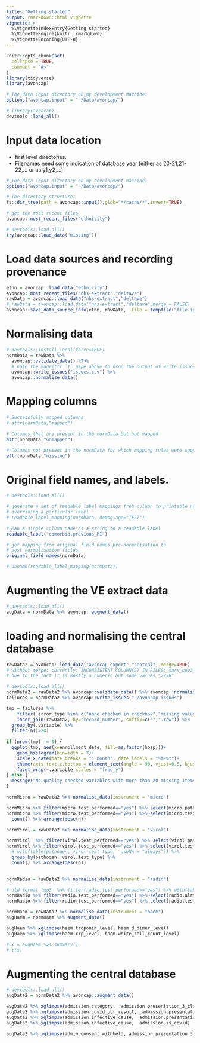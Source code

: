```yaml
---
title: "Getting started"
output: rmarkdown::html_vignette
vignette: >
  %\VignetteIndexEntry{Getting started}
  %\VignetteEngine{knitr::rmarkdown}
  %\VignetteEncoding{UTF-8}
---
```


```r
knitr::opts_chunk$set(
  collapse = TRUE,
  comment = "#>"
)
library(tidyverse)
library(avoncap)
```

```r

# The data input directory on my development machine:
options("avoncap.input" = "~/Data/avoncap/")

# library(avoncap)
devtools::load_all()

```

# Input data location

* first level directories.
* Filenames need some indication of database year (either as 20-21,21-22,... or as y1,y2,...)

```r
# The data input directory on my development machine:
options("avoncap.input" = "~/Data/avoncap/")

# The directory structure:
fs::dir_tree(path = avoncap::input(),glob="*/cache/*",invert=TRUE)
```


```r
# get the most recent files
avoncap::most_recent_files("ethnicity")
```


```r
# devtools::load_all()
try(avoncap::load_data("missing"))
```

# Load data sources and recording provenance

```r
ethn = avoncap::load_data("ethnicity")
avoncap::most_recent_files("nhs-extract","deltave")
rawData = avoncap::load_data("nhs-extract","deltave")
# rawData = avoncap::load_data("nhs-extract","deltave",merge = FALSE)
avoncap::save_data_source_info(ethn, rawData, .file = tempfile("file-info",fileext = ".txt"))
```

# Normalising data 

```r
# devtools::install_local(force=TRUE)
normData = rawData %>% 
  avoncap::validate_data() %T>%
  # note the magrittr `T` pipe above to drop the output of write issues
  avoncap::write_issues("issues.csv") %>%
  avoncap::normalise_data()
```

# Mapping columns

```r
# Successfully mapped columns
# attr(normData,"mapped")

# Columns that are present in the normData but not mapped
attr(normData,"unmapped")

# Columns not present in the normData for which mapping rules were supplied
attr(normData,"missing")
```

# Original field names, and labels.

```r
# devtools::load_all()

# generate a set of readable label mappings from column to printable name for the whole normData set
# overriding a particular label
# readable_label_mapping(normData, demog.age="TEST")

# Map a single column name as a string to a readable label
readable_label("comorbid.previous_MI")

# get mapping from original field names pre-normalisation to
# post normalisation fields
original_field_names(normData)

```



```r
# unname(readable_label_mapping(normData))
```

# Augmenting the VE extract data

```r
# devtools::load_all()
augData = normData %>% avoncap::augment_data()
```

# loading and normalising the central database

```r
rawData2 = avoncap::load_data("avoncap-export","central", merge=TRUE)
# without merge: currently: INCONSISTENT COLUMN(S) IN FILES: sars_cov2_antigen
# due to the fact it is mostly a numeric but some values ">250"

# devtools::load_all()
normData2 = rawData2 %>% avoncap::validate_data() %>% avoncap::normalise_data()
failures = normData2 %>% avoncap::write_issues("~/avoncap-issues")

tmp = failures %>% 
    filter(.error_type %in% c("none checked in checkbox","missing value")) %>% 
    inner_join(rawData2, by="record_number", suffix=c("",".raw")) %>%
  group_by(.variable) %>%
  filter(n()>20)
  
if (nrow(tmp) != 0) {  
  ggplot(tmp, aes(x=enrollment_date, fill=as.factor(hosp)))+
    geom_histogram(binwidth = 7)+
    scale_x_date(date_breaks = "1 month", date_labels = "%m-%Y")+
    theme(axis.text.x.bottom = element_text(angle = 90, vjust=0.5, hjust=1))+
    facet_wrap(~.variable,scales = "free_y")
} else {
  message("No quality checked variables with more than 20 missing items")
}

```

```r
normMicro = rawData2 %>% normalise_data(instrument = "micro")

normMicro %>% filter(micro.test_performed=="yes") %>% select(micro.pathogen) %>% unnest(micro.pathogen) %>% with(table(pathogen,detected,  useNA = "always"))
normMicro %>% filter(micro.test_performed=="yes") %>% select(micro.test_type, micro.pathogen) %>% unnest(micro.pathogen) %>% filter(detected=="yes") %>% group_by(pathogen, micro.test_type) %>%
  count() %>% arrange(desc(n))

```


```r
normVirol = rawData2 %>% normalise_data(instrument = "virol")

normVirol  %>% filter(virol.test_performed=="yes") %>% select(virol.pathogen) %>% unnest(virol.pathogen) %>% with(table(pathogen,detected,  useNA = "always"))
normVirol %>% filter(virol.test_performed=="yes") %>% select(virol.test_type, virol.pathogen) %>% unnest(virol.pathogen) %>% filter(detected=="yes") %>% 
  # with(table(pathogen, virol.test_type,  useNA = "always")) %>% 
  group_by(pathogen, virol.test_type) %>%
  count() %>% arrange(desc(n))
  

```


```r
normRadio = rawData2 %>% normalise_data(instrument = "radio")

# old format tmp3  %>% filter(radio.test_performed=="yes") %>% with(table(radio.test_type, radio.lung_malignancy))
normRadio %>% filter(radio.test_performed=="yes") %>% select(radio.alrtd_finding) %>% unnest(radio.alrtd_finding) %>% with(table(finding,present,  useNA = "always"))
normRadio %>% filter(radio.test_performed=="yes") %>% select(radio.test_type, radio.non_alrtd_finding) %>% unnest(radio.non_alrtd_finding) %>% filter(present=="yes") %>% with(table(finding, radio.test_type,  useNA = "always"))

```

```r
normHaem = rawData2 %>% normalise_data(instrument = "haem") 
augHaem = normHaem %>% augment_data()

augHaem %>% xglimpse(haem.troponin_level, haem.d_dimer_level)
augHaem %>% xglimpse(haem.crp_level, haem.white_cell_count_level)

# x = augHaem %>% summary()
# t(x)
```


# Augmenting the central database



```r
# devtools::load_all()
augData2 = normData2 %>% avoncap::augment_data()

augData2 %>% xglimpse(admission.category,  admission.presentation_3_class)
augData2 %>% xglimpse(admission.covid_pcr_result,  admission.presentation_3_class)
augData2 %>% xglimpse(admission.infective_cause,  admission.presentation_3_class)
augData2 %>% xglimpse(admission.infective_cause,  admission.is_covid)

augData2 %>% xglimpse(admin.consent_withheld, admission.presentation_3_class)

```




